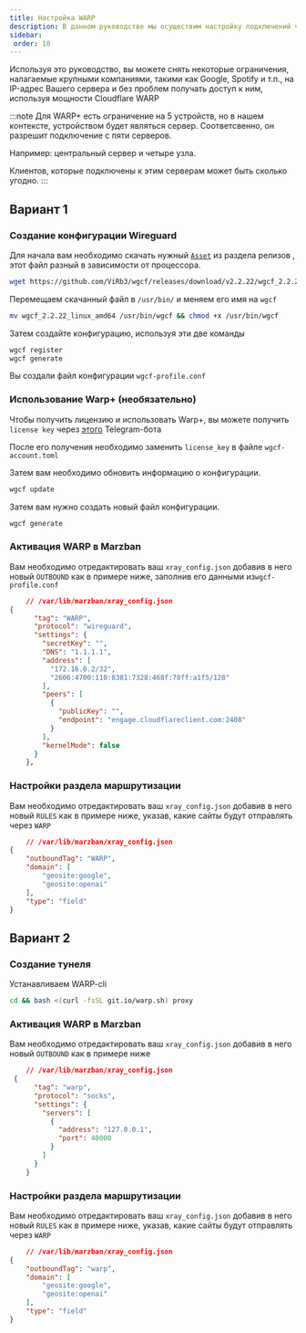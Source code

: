 ```yaml
---
title: Настройка WARP
description: В данном руководстве мы осуществим настройку подключений через cloudflare warp
sidebar:
 order: 10
---
```


Используя это руководство, вы можете снять некоторые ограничения, налагаемые крупными компаниями, такими как Google, Spotify и т.п., на IP-адрес Вашего сервера и без проблем получать доступ к ним, используя мощности Cloudflare WARP

:::note
Для WARP+ есть ограничение на 5 устройств, но в нашем контексте, устройством будет являться сервер.
Соответсвенно, он разрешит подключение с пяти серверов.

Например: центральный сервер и четыре узла.

Клиентов, которые подключены к этим серверам может быть сколько угодно. 
:::


## Вариант 1
### Создание конфигурации Wireguard

Для начала вам необходимо скачать нужный [`Asset`](https://github.com/ViRb3/wgcf/releases) из раздела релизов , этот файл разный в зависимости от процессора.

```bash
wget https://github.com/ViRb3/wgcf/releases/download/v2.2.22/wgcf_2.2.22_linux_amd64
```

Перемещаем скачанный файл в  `/usr/bin/`  и меняем его имя на `wgcf`

```bash
mv wgcf_2.2.22_linux_amd64 /usr/bin/wgcf && chmod +x /usr/bin/wgcf
```

Затем создайте конфигурацию, используя эти две команды

```bash
wgcf register
wgcf generate
```

Вы создали файл конфигурации `wgcf-profile.conf`

### Использование Warp+ (необязательно)

Чтобы получить лицензию и использовать Warp+, вы можете получить `license key` через [этого](https://t.me/generatewarpplusbot) Telegram-бота

После его получения необходимо заменить `license_key` в файле `wgcf-account.toml`

Затем вам необходимо обновить информацию о конфигурации.

```bash
wgcf update
```

Затем вам нужно создать новый файл конфигурации.

```bash
wgcf generate
```

### Активация WARP  в Marzban

Вам необходимо отредактировать ваш `xray_config.json` добавив в него новый `OUTBOUND` как в примере ниже, заполнив его данными из`wgcf-profile.conf`

```json
    // /var/lib/marzban/xray_config.json
{
      "tag": "WARP",
      "protocol": "wireguard",
      "settings": {
        "secretKey": "",
        "DNS": "1.1.1.1",
        "address": [
          "172.16.0.2/32",
          "2606:4700:110:8381:7328:468f:78ff:a1f5/128"
        ],
        "peers": [
          {
            "publicKey": "",
            "endpoint": "engage.cloudflareclient.com:2408"
          }
        ],
        "kernelMode": false
      }
    },
``` 
### Настройки раздела маршрутизации
Вам необходимо отредактировать ваш `xray_config.json` добавив в него новый `RULES` как в примере ниже, указав, какие сайты будут отправлять через `WARP`

```json
    // /var/lib/marzban/xray_config.json
{
    "outboundTag": "WARP",
    "domain": [
        "geosite:google",
        "geosite:openai"
    ],
    "type": "field"
}
```

## Вариант 2
### Создание тунеля

Устанавливаем WARP-cli

```bash
cd && bash <(curl -fsSL git.io/warp.sh) proxy
```

### Активация WARP  в Marzban

Вам необходимо отредактировать ваш `xray_config.json` добавив в него новый `OUTBOUND` как в примере ниже

```json
    // /var/lib/marzban/xray_config.json
 {
      "tag": "warp",
      "protocol": "socks",
      "settings": {
        "servers": [
          {
            "address": "127.0.0.1",
            "port": 40000
          }
        ]
      }
    }
```

### Настройки раздела маршрутизации
Вам необходимо отредактировать ваш `xray_config.json` добавив в него новый `RULES` как в примере ниже, указав, какие сайты будут отправлять через `WARP`

```json
    // /var/lib/marzban/xray_config.json
{
    "outboundTag": "warp",
    "domain": [
        "geosite:google",
        "geosite:openai"
    ],
    "type": "field"
}
```
